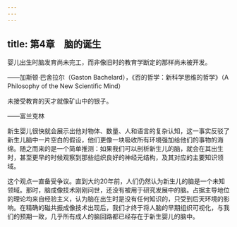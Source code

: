 ```yaml
---
---
---
```

title: 第4章　脑的诞生
---




婴儿出生时脑发育尚未完工，而非像旧时的教育学断定的那样尚未被开发。

——加斯顿·巴舍拉尔（Gaston Bachelard），《否的哲学：新科学思维的哲学》（A Philosophy of the New Scientific Mind）

未接受教育的天才就像矿山中的银子。

——富兰克林

新生婴儿很快就会展示出他对物体、数量、人和语言的复杂认知，这一事实反驳了新生儿脑中一片空白的假设，他们更像一块吸收所有环境强加给他们的事物的海绵。随之而来的是一个简单推测：如果我们可以剖析新生儿的脑，就会在其出生时，甚至更早的时候观察到那些组织良好的神经元结构，及其对应的主要知识领域。

这个观点一直备受争议。直到大约20年前，人们仍然认为新生儿的脑是一个未知领域。那时，脑成像技术刚刚问世，还没有被用于研究发展中的脑。占据主导地位的理论均来自经验主义，认为脑在出生时是没有任何知识的，只受到后天环境的影响。在精确的磁共振成像技术出现后，我们才终于将人脑的早期组织可视化，与我们的预期一致，几乎所有成人的脑回路都已经存在于新生婴儿的脑中。